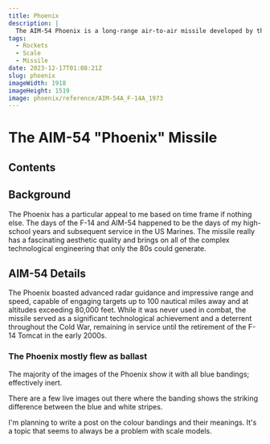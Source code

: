 ```yaml
---
title: Phoenix
description: |
  The AIM-54 Phoenix is a long-range air-to-air missile developed by the United States during the late 1960s and early 1970s. It was primarily designed for use with the U.S. Navy's F-14 Tomcat.
tags:
  - Rockets
  - Scale
  - Missile
date: 2023-12-17T01:08:21Z
slug: phoenix
imageWidth: 1918
imageHeight: 1519
image: phoenix/reference/AIM-54A_F-14A_1973
---
```

# The AIM-54 "Phoenix" Missile

## Contents

## Background

The Phoenix has a particular appeal to me based on time frame if nothing else.
The days of the F-14 and AIM-54 happened to be the days of my high-school years
and subsequent service in the US Marines. The missile really has a fascinating
aesthetic quality and brings on all of the complex technological engineering
that only the 80s could generate.

## AIM-54 Details

The Phoenix boasted advanced radar guidance and impressive range and speed,
capable of engaging targets up to 100 nautical miles away and at altitudes
exceeding 80,000 feet. While it was never used in combat, the missile served
as a significant technological achievement and a deterrent throughout the Cold
War, remaining in service until the retirement of the F-14 Tomcat in the early
2000s.

### The Phoenix mostly flew as ballast

The majority of the images of the Phoenix show it with all blue bandings;
effectively inert.


There are a few live images out there where the banding shows the striking
difference between the blue and white stripes.

<BlogImage src="phoenix/54a_ready" alt="ready" />

I'm planning to write a post on the colour bandings and their meanings. 
It's a topic that seems to always be a problem with scale models.
